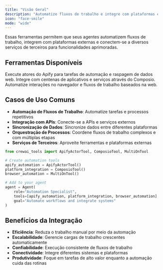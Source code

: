 ```yaml
---
title: "Visão Geral"
description: "Automatize fluxos de trabalho e integre com plataformas e serviços externos"
icon: "face-smile"
mode: "wide"
---
```


Essas ferramentas permitem que seus agentes automatizem fluxos de trabalho, integrem com plataformas externas e conectem-se a diversos serviços de terceiros para funcionalidades aprimoradas.

## **Ferramentas Disponíveis**

<CardGroup cols={2}>
  <Card title="Apify Actor Tool" icon="spider" href="/pt-BR/tools/automation/apifyactorstool">
    Execute atores do Apify para tarefas de automação e raspagem de dados web.
  </Card>

  <Card title="Composio Tool" icon="puzzle-piece" href="/pt-BR/tools/automation/composiotool">
    Integre com centenas de aplicativos e serviços através do Composio.
  </Card>

  <Card title="Multion Tool" icon="window-restore" href="/pt-BR/tools/automation/multiontool">
    Automatize interações no navegador e fluxos de trabalho baseados na web.
  </Card>
</CardGroup>

## **Casos de Uso Comuns**

- **Automação de Fluxos de Trabalho**: Automatize tarefas e processos repetitivos
- **Integração com APIs**: Conecte-se a APIs e serviços externos
- **Sincronização de Dados**: Sincronize dados entre diferentes plataformas
- **Orquestração de Processos**: Coordene fluxos de trabalho complexos e com múltiplas etapas
- **Serviços de Terceiros**: Aproveite ferramentas e plataformas externas

```python
from crewai_tools import ApifyActorTool, ComposioTool, MultiOnTool

# Create automation tools
apify_automation = ApifyActorTool()
platform_integration = ComposioTool()
browser_automation = MultiOnTool()

# Add to your agent
agent = Agent(
    role="Automation Specialist",
    tools=[apify_automation, platform_integration, browser_automation],
    goal="Automate workflows and integrate systems"
)
```

## **Benefícios da Integração**

- **Eficiência**: Reduza o trabalho manual por meio da automação
- **Escalabilidade**: Gerencie cargas de trabalho crescentes automaticamente
- **Confiabilidade**: Execução consistente de fluxos de trabalho
- **Conectividade**: Integre diferentes sistemas e plataformas
- **Produtividade**: Foque em tarefas de alto valor enquanto a automação cuida das rotinas

